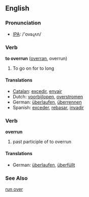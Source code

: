 ==English==
=== Pronunciation ===
*[[w:IPA|IPA]]: /'ovəɻʌn/

=== Verb ===
'''to overrun''' ([[overran]], overrun)

# To go on for to long

==== Translations ====
*[[Catalan]]: [[excedir]], [[envair]]
*Dutch: [[voorbijlopen]], [[overstromen]]
*German: [[überlaufen]], [[überrennen]]
*Spanish: [[exceder]], [[rebasar]], [[invadir]]

=== Verb ===
'''overrun'''

# past participle of to overrun

==== Translations ====
*German: [[überlaufen]], [[überfüllt]]

===See Also===
[[run over]]